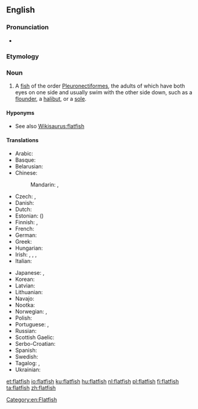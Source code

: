 ==English==
{{wikipedia}}

===Pronunciation===
* {{audio|en-us-flatfish.ogg|Audio (US)|lang=en}}

===Etymology===
{{compound|lang=en|flat|fish}}

===Noun===
{{en-noun|~|flatfish|flatfishes}}

# A [[fish]] of the order [[Pleuronectiformes]], the adults of which have both eyes on one side and usually swim with the other side down, such as a [[flounder]], a [[halibut]], or a [[sole]].

====Hyponyms====
* See also [[Wikisaurus:flatfish]]

====Translations====
{{trans-top|fish of the order Pleuronectiformes}}
* Arabic: {{t|ar|سمكَة مفلطحَة}}
* Basque: {{t|eu|platuxa}}
* Belarusian: {{t|be|ка́мбала|f}}
* Chinese:
*: Mandarin: {{t|cmn|比目魚|sc=Hani}}, {{t+|cmn|比目鱼|tr=bǐmùyú|sc=Hani}}
* Czech: {{t|cs|platýs|m}}, {{t|cs|kambala|f}}
* Danish: {{t+|da|fladfisk|c}}
* Dutch: {{t+|nl|platvis|m}}
* Estonian: {{t|et|lestaline}} ({{t+|et|kala}})
* Finnish: {{t+|fi|kampela}}, {{t|fi|kampelakala}}
* French: {{t+|fr|poisson plat|m}}
* German: {{t+|de|Plattfisch|m}}
* Greek: {{t|el|πλατύψαρο|n|sc=Grek}}
* Hungarian: {{t+|hu|lepényhal}}
* Irish: {{t|ga|leadhbóg|f}}, {{t|ga|leathóg|f}}, {{t|ga|iasc leathógach|m}}, {{t|ga|leith|f}}
* Italian: {{t+|it|rombo|m}}
{{trans-mid}}
* Japanese: {{t+|ja|鰈|tr=karei}}, {{t+|ja|カレイ|tr=karei}}
* Korean: {{t|ko|도다리}}
* Latvian: {{t+|lv|plekste|f}}
* Lithuanian: {{t+|lt|plekšnė}}
* Navajo: {{t|nv|łóóʼtʼą́hí}}
* Nootka: {{t|nuk|p̕uuḥu}}
* Norwegian: {{t|no|flatfisk|m}}, {{t|no|flyndrefisk|m}}
* Polish: {{t+|pl|flądra|f}}
* Portuguese: {{t+|pt|linguado|m}}, {{t+|pt|solha|f}}
* Russian: {{t|ru|пло́ская ры́ба|f}}
* Scottish Gaelic: {{t|gd|pacach-cearr|m}}
* Serbo-Croatian: {{t|sh|plosnatica|f}}
* Spanish: {{t|es|pez plano|m}}
* Swedish: {{t|sv|plattfisk}}
* Tagalog: {{t|tl|isdang-lapad}}, {{t|tl|darapa}}
* Ukrainian: {{t+|uk|ка́мбала|f}}
{{trans-bottom}}

[[Category:en:Flatfish]]

[[et:flatfish]]
[[io:flatfish]]
[[ku:flatfish]]
[[hu:flatfish]]
[[nl:flatfish]]
[[pl:flatfish]]
[[fi:flatfish]]
[[ta:flatfish]]
[[zh:flatfish]]
